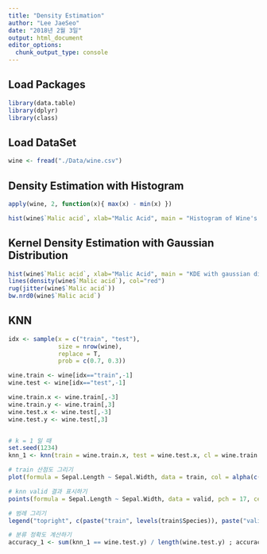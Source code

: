 ```yaml
---
title: "Density Estimation"
author: "Lee JaeSeo"
date: "2018년 2월 3일"
output: html_document
editor_options: 
  chunk_output_type: console
---
```


## Load Packages
```r
library(data.table)
library(dplyr)
library(class)
```

## Load DataSet
```r
wine <- fread("./Data/wine.csv")
```

## Density Estimation with Histogram
```r
apply(wine, 2, function(x){ max(x) - min(x) })

hist(wine$`Malic acid`, xlab="Malic Acid", main = "Histogram of Wine's Malic Acid")
```

## Kernel Density Estimation with Gaussian Distribution
```r
hist(wine$`Malic acid`, xlab="Malic Acid", main = "KDE with gaussian distribution", prob=T)
lines(density(wine$`Malic acid`), col="red")
rug(jitter(wine$`Malic acid`))
bw.nrd0(wine$`Malic acid`)
```

## KNN
```r
idx <- sample(x = c("train", "test"),
              size = nrow(wine),
              replace = T,
              prob = c(0.7, 0.3))

wine.train <- wine[idx=="train",-1]
wine.test <- wine[idx=="test",-1]

wine.train.x <- wine.train[,-3]
wine.train.y <- wine.train[,3]
wine.test.x <- wine.test[,-3]
wine.test.y <- wine.test[,3]


# k = 1 일 때
set.seed(1234)
knn_1 <- knn(train = wine.train.x, test = wine.test.x, cl = wine.train.y, k = 1)

# train 산점도 그리기
plot(formula = Sepal.Length ~ Sepal.Width, data = train, col = alpha(c("purple", "blue", "green"), 0.7)[train$Species], main = "KNN (k = 1)")

# knn valid 결과 표시하기
points(formula = Sepal.Length ~ Sepal.Width, data = valid, pch = 17, cex = 1.2, col = alpha(c("purple", "blue", "green"), 0.7)[knn_1])

# 범례 그리기
legend("topright", c(paste("train", levels(train$Species)), paste("valid", levels(valid$Species))), pch = c(rep(1, 3), rep(17, 3)), col = c(rep(alpha(c("purple", "blue", "green"), 0.7), 2)), cex = 0.9)

# 분류 정확도 계산하기
accuracy_1 <- sum(knn_1 == wine.test.y) / length(wine.test.y) ; accuracy_1
```





